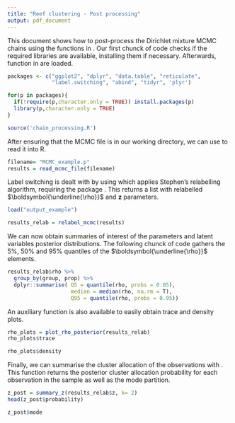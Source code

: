 ```yaml
---
title: "Reef clustering - Post processing"
output: pdf_document
---
```


This document shows how to post-process the Dirichlet mixture MCMC chains using the functions in \verb|chain_processing.R|. Our first chunck of code checks if the required libraries are available, installing them if necessary. Afterwards, function in \verb|chain_processing.R| are loaded.

```r
packages <- c("ggplot2", "dplyr", "data.table", "reticulate", 
              "label.switching", "abind", "tidyr", 'plyr')

for(p in packages){
  if(!require(p,character.only = TRUE)) install.packages(p)
  library(p,character.only = TRUE)
}

source('chain_processing.R')
```

After ensuring that the MCMC file is in our working directory, we can use \verb|read_mcmc_file| to read it into R.

```r
filename= "MCMC_example.p"
results = read_mcmc_file(filename)
```

Label switching is dealt with by using \verb|relabel_mcmc| which applies Stephen's relabelling algorithm, requiring the package \verb|label.switching|. This returns a list with relabelled $\boldsymbol{\underline{\rho}}$ and $\boldsymbol{z}$ parameters.

```r
load("output_example")
```

```r
results_relab = relabel_mcmc(results)
```

We can now obtain summaries of interest of the parameters and latent variables posterior distributions. The following chunck of code gathers the 5%, 50% and 95% quantiles of the $\boldsymbol{\underline{\rho}}$ elements.

```r
results_relab$rho %>%
  group_by(group, prop) %>%
  dplyr::summarise( Q5 = quantile(rho, probs = 0.05),
                    median = median(rho, na.rm = T),
                    Q95 = quantile(rho, probs = 0.95))
```

An auxiliary function \verb|plot_rho_posterior| is also available to easily obtain trace and density plots. 

```r
rho_plots = plot_rho_posterior(results_relab)
rho_plots$trace
```

```r
rho_plots$density
```

Finally, we can summarise the cluster allocation of the observations with \verb|summary_z|. This function returns the posterior cluster allocation probability for each observation in the sample as well as the mode partition.

```r
z_post = summary_z(results_relab$z, k= 2)
head(z_post$probability)

z_post$mode
```



